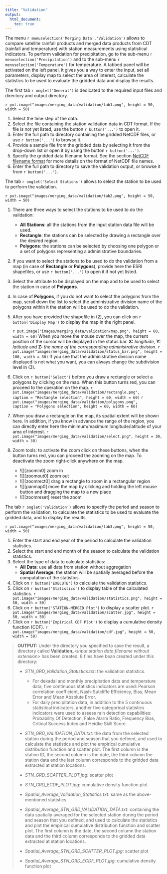 ```yaml
---
title: "Validation"
output:
  html_document:
    toc: true
---
```


The menu `r menuselection('Merging Data','Validation')` allows to compare satellite rainfall products and merged data products from CDT (rainfall and temperature) with station measurements using statistical indicators. To perform validation for precipitation,  go to the sub-menu `r menuselection('Precipitation')` and to the sub-menu `r menuselection('Temperature')` for temperature. A tabbed panel will be activated on the left panel, it gives you a way to enter the input, set all parameters, display map to select the area of interest, calculate the statistics to be used to evaluate the gridded data and display the results.

The first tab `r onglet('General')` is dedicated to the required input files and directory and output directory.

`r put.image("images/merging_data/validation/tab1.png", height = 50, width = 50)`

1. Select the time step of the data.
2. Select the file containing the station validation data in CDT format. If the file is not yet listed, use the button `r button('...')` to open it.
3. Enter the full path to directory containing the gridded NetCDF files, or use `r button('...')` to browse it.
4. Provide a sample file from the gridded data by selecting it from the drop-down list or open it by using the button `r button('...')`.
5. Specify the gridded data filename format. See the section [NetCDF filename format](cdt_data_input.html#cdt.ncdf.ffrmt) for more details on the format of NetCDF file names.
6. Enter the full path to directory to save the validation output, or browse it from `r button('...')`.


The tab `r onglet('Select Stations')` allows to select the station to be used to perform the validation.

`r put.image("images/merging_data/validation/tab2.png", height = 50, width = 50)`

1. There are three ways to select the stations to be used to do the validation:
	- __All Stations__: all the stations from the input station data  file will be used.
	- __Rectangle__: the stations can be selected by drawing a rectangle over the desired region.
	- __Polygons__: the stations can be selected by choosing one polygon or a set of polygons representing a  administrative boundaries.
2. If you want to select the stations to be used to do the validation from a map (in case of **Rectangle** or **Polygons**), provide here the ESRI shapefiles, or use `r button('...')` to open it if not yet listed.
3. Select the attribute to be displayed on the map and to be used to select the station in case of **Polygons**.
4. In case of **Polygons**, if you do not want to select the polygons from the map, scroll down the list to select the administrative division name of the polygons within it the station will be used to do the validation.
5. After you have provided the shapefile in (2), you can click on `r button('Display Map')` to display the map in the right panel.

	`r put.image("images/merging_data/validation/map.png", height = 60, width = 60)` 
	   When you move the mouse over the map,  the current position of the cursor will be displayed in the status bar. **X:** _longitude_, **Y:** _latitude_ and **Z:** _the name of the corresponding administrative division_.
	`r put.image("images/merging_data/validation/status_bar.png", height = 100, width = 80)`
	   If you see that the administrative division name displayed is not what you want, you can always change the subdivision level in (3).

6. Click  on `r button('Select')` before you draw a rectangle or select a polygons by clicking on the map. When this button turns red, you can proceed to the operation on the map.
	`r put.image("images/merging_data/validation/rectangle.png",
				caption = "Rectangle selection", height = 60, width = 60)` 
	`r put.image("images/merging_data/validation/polygons.png",
				caption = "Polygons selection", height = 60, width = 60)`  

7. When you draw a rectangle on the map, its spatial extent will be shown here. In addition, if you know in advance the range of the region, you can directly enter here the  minimum/maximum longitude/latitude of your area of interest.
	`r put.image("images/merging_data/validation/select.png", height = 30, width = 30)` 

8. Zoom tools: to activate the zoom click on these buttons, when the button turns red,  you can proceed the zooming on the map. To deactivate the zoom right-click anywhere on the map.
	- ![][zoomin0] zoom in
	- ![][zoomout0] zoom out 
	- ![][zoomrect0] drag a rectangle to zoom in a rectangular region
	- ![][panmap0] move the map by clicking and holding the left mouse button and dragging the map to a new place
	- ![][zoomreset] reset the zoom


The tab `r onglet('Validation')` allows to specify the period and season to perform the validation, to calculate the statistics to be used to evaluate the gridded data, and to display the results.

`r put.image("images/merging_data/validation/tab3.png", height = 50, width = 50)`

1. Enter the start and end year of the period to calculate the validation statistics.
2. Select the start and end month of the season to calculate the validation statistics.
3. Select the type of data to calculate statistics:
	- __All Data__: use all data from station without aggregation
	- __Spatial Average__: the station will be spatially averaged before the computation of the statistics.
4. Click on `r button('EXECUTE')` to calculate the validation statistics.
5. Click on `r button('Statistics')` to display table of the calculated statistics.
`r put.image("images/merging_data/validation/statistics.png", height = 50, width = 50)`
6. Click on `r button('STATION-MERGED Plot')` to display a scatter plot.
`r put.image("images/merging_data/validation/scatter.jpg", height = 50, width = 50)`
7. Click on `r button('Empirical CDF Plot')` to display a cumulative density function (CDF).
`r put.image("images/merging_data/validation/cdf.jpg", height = 50, width = 50)`

 >  **OUTPUT:** Under the directory you specified to save the result, a directory called **Validation**\_<*Input station data filename without extension*> has been created. 8 files have bean created under this directory:
 >  
 >  * _STN\_GRD\_Validation\_Statistics.txt_: the validation statistics. 
 >  	- For dekadal and monthly precipitation data and temperature data, five continuous statistics indicators are used: Pearson correlation coefficient, Nash-Sutcliffe Efficiency, Bias, Mean Error and Mean Absolute Error.
 >  	- For daily precipitation data, in addition to the 5 continuous statistical indicators, another five categorical statistics indicators were used to assess rain detection capabilities: Probability Of Detection, False Alarm Ratio, Frequency Bias, Critical Success Index and Heidke Skill Score.
 >  * _STN\_GRD\_VALIDATION\_DATA.txt_: the data from the selected station during the period and season that you defined, and used to calculate the statistics and plot the empirical cumulative distribution function and scatter plot. The first column is the station ID, the second column is the date, the third column the station data and the last column corresponds to the gridded data extracted at station locations.
 >  * _STN\_GRD\_SCATTER\_PLOT.jpg_: scatter plot
 >  * _STN\_GRD\_ECDF\_PLOT.jpg_: cumulative density function plot
 >  
 >  * _Spatial\_Average\_Validation\_Statistics.txt_: same as the above-mentioned statistics.
 >  * _Spatial\_Average\_STN\_GRD\_VALIDATION_DATA.txt_: containing the data spatially averaged for the selected station during the period and season that you defined, and used to calculate the statistics and plot the empirical cumulative distribution function and scatter plot. The first column is the date, the second column the station data and the third column corresponds to the gridded data extracted at station locations.
 >  * _Spatial\_Average\_STN\_GRD\_SCATTER_PLOT.jpg_: scatter plot
 >  * _Spatial\_Average\_STN\_GRD\_ECDF\_PLOT.jpg_: cumulative density function plot

